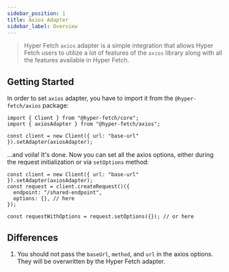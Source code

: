 ```yaml
---
sidebar_position: 1
title: Axios Adapter
sidebar_label: Overview
---
```


> Hyper Fetch `axios` adapter is a simple integration that allows Hyper Fetch users to utilize a lot of features of the
> `axios` library along with all the features available in Hyper Fetch.

## Getting Started

In order to set `axios` adapter, you have to import it from the `@hyper-fetch/axios` package:

```tsx
import { Client } from "@hyper-fetch/core";
import { axiosAdapter } from "@hyper-fetch/axios";

const client = new Client({ url: "base-url" }).setAdapter(axiosAdapter);
```

...and voila! It's done. Now you can set all the axios options, either during the request initialization or via
`setOptions` method:

```tsx
const client = new Client({ url: "base-url" }).setAdapter(axiosAdapter);
const request = client.createRequest()({
  endpoint: "/shared-endpoint",
  options: {}, // here
});

const requestWithOptions = request.setOptions({}); // or here
```

## Differences

1. You should not pass the `baseUrl`, `method`, and `url` in the axios options. They will be overwritten by the Hyper
   Fetch adapter.
